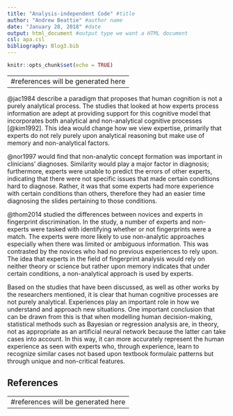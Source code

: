 ```yaml
---
title: "Analysis-independent Code" #title
author: "Andrew Beattie" #author name
date: "January 28, 2018" #date
output: html_document #output type we want a HTML document
csl: apa.csl 
bibliography: Blog3.bib 
---
```


```r
knitr::opts_chunk$set(echo = TRUE)
```

---
#references will be generated here
---

@jac1984 describe a paradigm that proposes that human cognition is not a purely analytical process. The studies that looked at how experts process information are adept at providing support for this cognitive model that incorporates both analytical and non-analytical cognitive processes [@kim1992].  This idea would change how we view expertise, primarily that experts do not rely purely upon analytical reasoning but make use of memory and non-analytical factors.

@nor1997 would find that non-analytic concept formation was important in clinicians’ diagnoses. Similarity would play a major factor in diagnosis; furthermore, experts were unable to predict the errors of other experts, indicating that there were not specific issues that made certain conditions hard to diagnose. Rather, it was that some experts had more experience with certain conditions than others, therefore they had an easier time diagnosing the slides pertaining to those conditions. 

@thom2014 studied the differences between novices and experts in fingerprint discrimination. In the study, a number of experts and non-experts were tasked with identifying whether or not fingerprints were a match. The experts were more likely to use non-analytic approaches especially when there was limited or ambiguous information. This was contrasted by the novices who had no previous experiences to rely upon. The idea that experts in the field of fingerprint analysis would rely on neither theory or science but rather upon memory indicates that under certain conditions, a non-analytical approach is used by experts.

Based on the studies that have been discussed, as well as other works by the researchers mentioned, it is clear that human cognitive processes are not purely analytical. Experiences play an important role in how we understand and approach new situations. One important conclusion that can be drawn from this is that when modelling human decision-making, statistical methods such as Bayesian or regression analysis are, in theory, not as appropriate as an artificial neural network because the latter can take cases into account. In this way, it can more accurately represent the human experience as seen with experts who, through experience, learn to recognize similar cases not based upon textbook formulaic patterns but through unique and non-critical features. 









## References 

---
#references will be generated here
---
